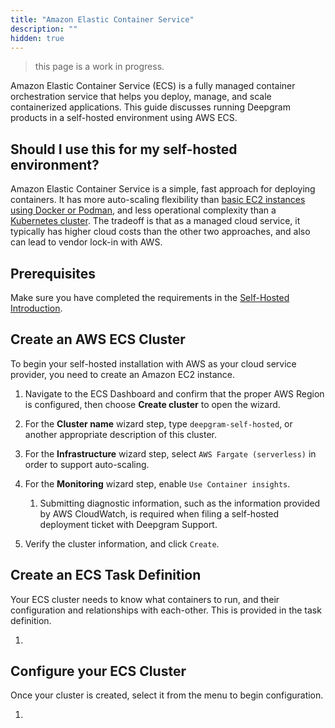```yaml
---
title: "Amazon Elastic Container Service"
description: ""
hidden: true
---
```


> this page is a work in progress.

Amazon Elastic Container Service (ECS) is a fully managed container orchestration service that helps you deploy, manage, and scale containerized applications. This guide discusses running Deepgram products in a self-hosted environment using AWS ECS.

## Should I use this for my self-hosted environment?

Amazon Elastic Container Service is a simple, fast approach for deploying containers. It has more auto-scaling flexibility than [basic EC2 instances using Docker or Podman](/docs/dockerpodman), and less operational complexity than a [Kubernetes cluster](/docs/kubernetes). The tradeoff is that as a managed cloud service, it  typically has higher cloud costs than the other two approaches, and also can lead to vendor lock-in with AWS.

## Prerequisites

Make sure you have completed the requirements in the [Self-Hosted Introduction](/docs/self-hosted-introduction#prerequisites).

## Create an AWS ECS Cluster

To begin your self-hosted installation with AWS as your cloud service provider, you need to create an Amazon EC2 instance.

1. Navigate to the ECS Dashboard and confirm that the proper AWS Region is configured, then choose **Create cluster** to open the wizard.

2. For the **Cluster name** wizard step, type `deepgram-self-hosted`, or another appropriate description of this cluster.

3. For the **Infrastructure** wizard step, select `AWS Fargate (serverless)` in order to support auto-scaling.

4. For the **Monitoring** wizard step, enable `Use Container insights`.
   1. Submitting diagnostic information, such as the information provided by AWS CloudWatch, is required when filing a self-hosted deployment ticket with Deepgram Support.

5. Verify the cluster information, and click `Create`.

## Create an ECS Task Definition

Your ECS cluster needs to know what containers to run, and their configuration and relationships with each-other. This is provided in the task definition.

1. <br />

## Configure your ECS Cluster

Once your cluster is created, select it from the menu to begin configuration.

1. <br />
